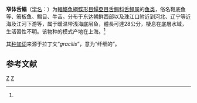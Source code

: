 {{Speciesbox
| taxon = Cynoglossus gracilis
| status = NE
| status_system = IUCN3.1
| authority = [[阿尔伯特·甘瑟|Günther]], 1873<ref name='id8722'>{{cite web| url =http://www.bioinfo.cn/db05/BjdwSpecies.php?action=view&id=8722| title =窄体舌鳎| work =《中国动物物种编目数据库》| publisher =中国科学院微生物研究所| author =中国科学院动物研究所| accessdate =2009-04-16| deadurl =yes| archiveurl =https://web.archive.org/web/20160305030208/http://www.bioinfo.cn/db05/BjdwSpecies.php?action=view&id=8722| archivedate =2016-03-05}}</ref>
| synonyms = *''Areliscus gracilis, Günther, 1873''
*''Trulla gracilis, Günther, 1873''
*''Cynoglessus gracilis, Günther, 1873''
*''Cynoglossus microps, Steindachner, 1897''
*''Areliscus hollandi, Jordan & Metz, 1913''
}}

'''窄体舌鳎'''（[[学名|学名]]：{{lang|la|''Cynoglossus gracilis''}}）为[[輻鰭魚綱|輻鰭魚綱]][[鰈形目|鰈形目]][[鰨亞目|鰨亞目]][[舌鳎科|舌鳎科]][[舌鳎属|舌鳎属]]的[[鱼类|鱼类]]，俗名鞋底鱼等、箬板鱼、鳎目、牛舌。分布于东达朝鲜西部以及珠江口附近到河北、辽宁等近海及江河下游等，属于暖温带浅海底层鱼，體長可達28公分，棲息在底層水域，生活習性不明。该物种的模式产地在上海。<ref name='id8722'/>

其[[种加词|种加词]]来源于拉丁文“''gracilis''”，意为“纤细的”。

== 参考文献 ==
{{reflist}}

{{Taxonbar|from=Q1045057}}

[[Category:舌鳎属|Z]]
[[Category:1873年描述的鱼类|Z]]